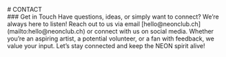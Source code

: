 
<Section sectionClassName="bg-[url('/manifesto.jpg')] bg-cover min-h-[20vh]" className="items-center justify-center" >
# CONTACT
</Section>
<Section className="lg:max-w-5xl px-6">
### Get in Touch
Have questions, ideas, or simply want to connect?
We’re always here to listen! Reach out to us via email [hello@neonclub.ch](mailto:hello@neonclub.ch) or connect with us on social media.
Whether you’re an aspiring artist, a potential volunteer, or a fan with feedback, we value your input. 
Let’s stay connected and keep the NEON spirit alive!
</Section>
